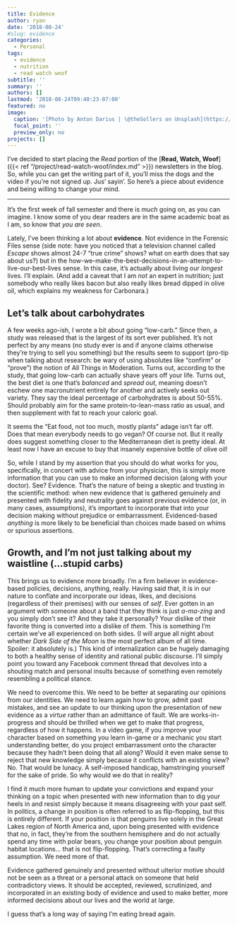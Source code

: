 ```yaml
---
title: Evidence
author: ryan
date: '2018-08-24'
#slug: evidence
categories:
  - Personal
tags:
  - evidence
  - nutrition
  - read watch woof
subtitle: ''
summary: ''
authors: []
lastmod: '2018-08-24T09:40:23-07:00'
featured: no
image:
  caption: '[Photo by Anton Darius | \@theSollers on Unsplash](https://unsplash.com/photos/pqoNaY73NAY)'
  focal_point: ''
  preview_only: no
projects: []
---
```

I've decided to start placing the *Read* portion of the [**Read, Watch, Woof**]({{< ref "/project/read-watch-woof/index.md" >}}) newsletters in the blog. So, while you can get the writing part of it, you'll miss the dogs and the video if you're not signed up. Jus' sayin'. So here's a piece about evidence and being willing to change your mind.

***

It's the first week of fall semester and there is *much* going on, as you can imagine. I know some of you dear readers are in the same academic boat as I am, so know that *you are seen*.

Lately, I've been thinking a lot about **evidence**. Not evidence in the Forensic Files sense (side note: have you noticed that a television channel called *Escape* shows almost 24-7 "true crime" shows? what on earth does that say about us?) but in the how-we-make-the-best-decisions-in-an-attempt-to-live-our-best-lives sense. In this case, it's actually about living our *longest* lives. I'll explain. (And add a caveat that I am *not* an expert in nutrition; just somebody who really likes bacon but also really likes bread dipped in olive oil, which explains my weakness for Carbonara.)

## Let's talk about carbohydrates

A few weeks ago-ish, I wrote a bit about going "low-carb." Since then, a study was released that is the largest of its sort ever published. It's not perfect by any means (no study ever is and if anyone claims otherwise they're trying to sell you something) but the results seem to support (pro-tip when talking about research: be wary of using absolutes like "confirm" or "prove") the notion of All Things in Moderation. Turns out, according to the study, that going low-carb can actually shave years off your life. Turns out, the best diet is one that's *balanced* and *spread out*, meaning doesn't eschew one macronutrient entirely for another and actively seeks out variety. They say the ideal percentage of carbohydrates is about 50-55%. Should probably aim for the same protein-to-lean-mass ratio as usual, and then supplement with fat to reach your caloric goal. 

It seems the "Eat food, not too much, mostly plants" adage isn't far off. Does that mean everybody needs to go vegan? Of course not. But it really does suggest something closer to the Mediterranean diet is pretty ideal. At least now I have an excuse to buy that insanely expensive bottle of olive oil!

So, while I stand by my assertion that you should do what works for you, specifically, in concert with advice from your physician, this is simply more information that you can use to make an informed decision (along with your doctor).  See? Evidence. That's the nature of being a skeptic and trusting in the scientific method: when new evidence that is gathered genuinely and presented with fidelity and neutrality goes against previous evidence (or, in many cases, assumptions), it's important to incorporate that into your decision making without prejudice or embarrassment. Evidenced-based *anything* is more likely to be beneficial than choices made based on whims or spurious assertions. 

## Growth, and I'm not just talking about my waistline (...stupid carbs)

This brings us to evidence more broadly. I'm a firm believer in evidence-based policies, decisions, anything, really. Having said that, it is in our nature to conflate and incorporate our ideas, likes, and decisions (regardless of their premises) with our senses of *self*. Ever gotten in an argument with someone about a band that they think is just *a-ma-zing* and you simply don't see it? And they take it personally? Your dislike of their favorite thing is converted into a dislike of *them*. This is something I'm certain we've all experienced on both sides. (I will argue all night about whether *Dark Side of the Moon* is the most perfect album of all time. Spoiler: it absolutely is.) This kind of internalization can be hugely damaging to both a healthy sense of identity and rational public discourse. I'll simply point you toward any Facebook comment thread that devolves into a shouting match and personal insults because of something even remotely resembling a political stance.

We need to overcome this. We need to be better at separating our opinions from our identities. We need to learn again how to grow, admit past mistakes, and see an update to our thinking upon the presentation of new evidence as a *virtue* rather than an admittance of fault. We are works-in-progress and should be thrilled when we get to make that progress, regardless of how it happens. In a video game, if you improve your character based on something you learn in-game or a mechanic you start understanding better, do you project embarrassment onto the character because they hadn't been doing that all along? Would it even make sense to reject that new knowledge simply because it conflicts with an existing view? No. That would be lunacy. A self-imposed handicap, hamstringing yourself for the sake of pride. So why would we do that in reality?

I find it much more human to update your convictions and expand your thinking on a topic when presented with new information than to dig your heels in and resist simply because it means disagreeing with your past self. In politics, a change in position is often referred to as flip-flopping, but this is entirely different. If your position is that penguins live solely in the Great Lakes region of North America and, upon being presented with evidence that no, in fact, they're from the southern hemisphere and do not actually spend any time with polar bears, you change your position about penguin habitat locations... that is not flip-flopping. That's correcting a faulty assumption. We need more of that.

Evidence gathered genuinely and presented without ulterior motive should not be seen as a threat or a personal attack on someone that held contradictory views. It should be accepted, reviewed, scrutinized, and incorporated in an existing body of evidence and used to make better, more informed decisions about our lives and the world at large.

I guess that's a long way of saying I'm eating bread again. 
